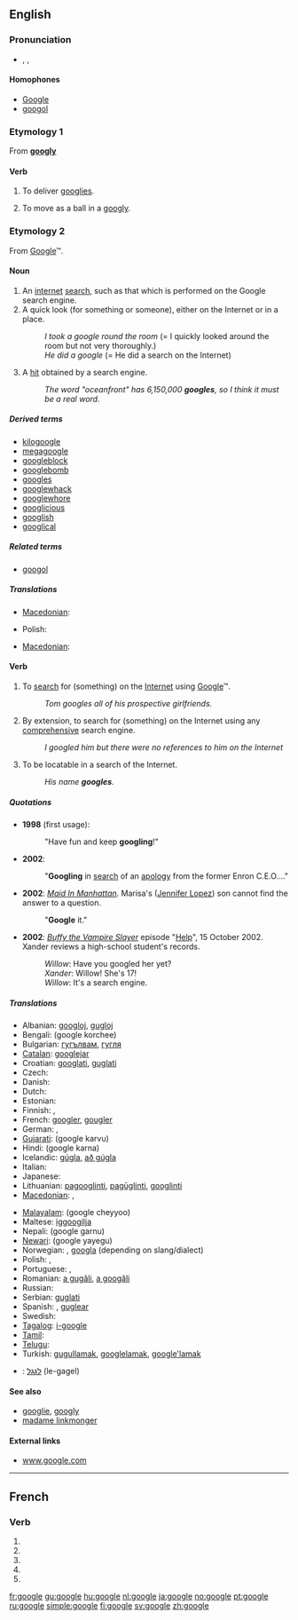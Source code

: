 {{also|Google|googlé}}
==English==
{{wikipedia}}

===Pronunciation===
* {{enPR|go͞o'gəl}}, {{IPA|/ˈguːgəl/}}, {{SAMPA|/"gu:g@l/}}

====Homophones====
* [[Google]]
* [[googol]]

===Etymology 1===
From '''[[googly]]'''

====Verb====
{{en-verb|googl|ing}}

# {{intransitive}} {{cricket}} To deliver [[googlies]].
# {{intransitive}} {{cricket}} To move as a ball in a [[googly]].

<!--

=====Translations=====
{{trans-top|deliver googlies}}
{{trans-mid}}
{{trans-bottom}}

{{trans-top|move a ball in a googly}}
{{trans-mid}}
{{trans-bottom}}

-->

===Etymology 2===
From [[Google]]™.

====Noun====
{{en-noun}}

# An [[internet]] [[search]], such as that which is performed on the Google search engine.
# A quick look (for something or someone), either on the Internet or in a place.
#: ''I took a google round the room'' (= I quickly looked around the room but not very thoroughly.)
#: ''He did a google'' (= He did a search on the Internet)
# {{internet}} A [[hit]] obtained by a search engine.
#: ''The word "oceanfront" has 6,150,000 '''googles''', so I think it must be a real word.''

=====Derived terms=====
* [[kilogoogle]]<!-- = 1024 search engine hits-->
* [[megagoogle]]<!--(rare) = 1024 kilogoogles-->
* [[googleblock]]
* [[googlebomb]]
* [[googles]]
* [[googlewhack]]
* [[googlewhore]]
* [[googlicious]]
* [[googlish]]
* [[googlical]]

=====Related terms=====
* [[googol]]

=====Translations=====
{{trans-top|a search using Google}}
* [[Macedonian]]: {{t|mk|гуглање|n|tr=gùglanje|sc=Cyrl|xs=Macedonian}}
{{trans-mid}}
* Polish: {{t-|pl|guglanie|n}}
{{trans-bottom}}

{{trans-top|a search using any comprehensive search engine}}
* [[Macedonian]]: {{t|mk|пребарување|n|tr=prebarùvanje|sc=Cyrl|xs=Macedonian}}
{{trans-mid}}
{{trans-bottom}}

====Verb====
{{en-verb|googl|ing}}

# {{transitive}} To [[search]] for (something) on the [[Internet]] using [[Google]]™.
#: ''Tom googles all of his prospective girlfriends.''
# {{transitive}} By extension, to search for (something) on the Internet using any [[comprehensive]] search engine.
#: ''I googled him but there were no references to him on the Internet''
# {{intransitive}} {{internet}} To be locatable in a search of the Internet.
#: ''His name '''googles'''.''

=====Quotations=====
* '''1998''' (first usage): {{cite web
|last=Page
|first=Larry
|authorlink=w:Larry Page
|date=July 8
|url=http://web.archive.org/web/19991009052012/www.egroups.com/group/google-friends/3.html
|title=Google Search Engine: New Features
|publisher=Google Friends Mailing List
|accessdate=2007-08-06
}}
*: "Have fun and keep '''googling'''!"
* '''2002''': {{cite news
| first = Bill
| last = Keller
| url = http://www.nytimes.com/2002/12/28/opinion/28KELL.html?pagewanted=2&todaysheadlines
| title = Who's Sorry Now?
| work = New York Times
| page = A-19
| date = 28 December 2002
| accessdate = 2007-06-24
}}
*: "'''Googling''' in [[search]] of an [[apology]] from the former Enron C.E.O.…"
* '''2002''': ''[[w:Maid In Manhattan|Maid In Manhattan]]''. Marisa's ([[w:Jennifer Lopez|Jennifer Lopez]]) son cannot find the answer to a question.
*: "'''Google''' it."
* '''2002''': ''[[w:Buffy the Vampire Slayer|Buffy the Vampire Slayer]]'' episode "[[w:Help (Buffy episode)|Help]]", 15 October 2002. Xander reviews a high-school student's records.
*: ''Willow'': Have you googled her yet?
*: ''Xander'': Willow! She's 17!
*: ''Willow'': It's a search engine.

=====Translations=====
{{trans-top|to search for on the Internet}}
* Albanian: [[googloj]], [[gugloj]]
* Bengali: (google korchee) {{rfscript|Bengali}}
* Bulgarian: [[гугълвам]], [[гугля]]
* [[Catalan]]: [[googlejar]]
* Croatian: [[googlati]], [[guglati]]
* Czech: {{t|cs|vygooglovat}}
* Danish: {{t-|da|google}}
* Dutch: {{t+|nl|googelen}}
* Estonian: {{t|et|googeldama}}
* Finnish: {{t+|fi|googlata}}, {{t-|fi|googlettaa}}
* French: [[googler]], [[gougler]]
* German: {{t+|de|googeln}}, {{t|de|googlen}}
* [[Gujarati]]: (google karvu) {{rfscript|Gujarati}}
* Hindi: (google karna) {{rfscript|Deva}}
* Icelandic: [[gúgla]], [[að gúgla]]
* Italian: {{t+|it|googlare}}
* Japanese: {{t+|ja|ググる|tr=guguru|sc=Jpan}}
* Lithuanian: [[pagooglinti]], [[pagūglinti]], [[gооglinti]]
* [[Macedonian]]: {{t|mk|гугла|tr=gùgla|sc=Cyrl|xs=Macedonian}},  {{t|mk|прогуглува|tr=progùgluva|sc=Cyrl|xs=Macedonian}}
{{trans-mid}}
* [[Malayalam]]: (google cheyyoo) {{rfscript|Malayalam}}
* Maltese: [[iggoogilja]]
* Nepali: (google garnu) {{rfscript|Deva}}
* [[Newari]]: (google yayegu) {{rfscript|Deva}}
* Norwegian: {{t+|no|google}}, [[googla]] (depending on slang/dialect)
* Polish: {{t+|pl|googlować}}, {{t+|pl|guglać}}
* Portuguese: {{t+|pt|googlar}}, {{t+|pt|guglar}}
* Romanian: [[a gugăli]], [[a googăli]]
* Russian: {{t+|ru|гуглить|tr=gúglit’|sc=Cyrl}}
* Serbian: [[guglati]]
* Spanish: {{t+|es|googlear}}, [[guglear]]
* Swedish: {{t+|sv|googla}}
* [[Tagalog]]: [[i-google]]
* [[Tamil]]: {{t|ta|கூகிள் பண்ணு|tr=kūkil paṇṇu|sc=Taml}}
* [[Telugu]]: {{t-|te|గుగుల్ చేయ్యి|tr=google cheyyi|sc=Telu}}
* Turkish: [[gugullamak]], [[googlelamak]], [[google'lamak]]
{{trans-bottom}}

<!--'''Internet: be locatable in a search of the Internet'''
{{trans-top}}
{{trans-mid}}
{{bottom}}-->

{{checktrans-top}}
* {{ttbc|Hebrew}}: [[לגגל]] (le-gagel)
{{checktrans-bottom}}

====See also====
* [[googlie]], [[googly]]
* [[madame linkmonger]]

====External links====
* [http://www.google.com www.google.com]

----

==French==

===Verb===
{{fr-verb form}}

# {{conjugation of|googler||1|s|pres|ind|lang=fr}}
# {{conjugation of|googler||3|s|pres|ind|lang=fr}}
# {{conjugation of|googler||1|s|pres|sub|lang=fr}}
# {{conjugation of|googler||1|s|pres|sub|lang=fr}}
# {{conjugation of|googler||2|s|imp|lang=fr}}

[[fr:google]]
[[gu:google]]
[[hu:google]]
[[nl:google]]
[[ja:google]]
[[no:google]]
[[pt:google]]
[[ru:google]]
[[simple:google]]
[[fi:google]]
[[sv:google]]
[[zh:google]]